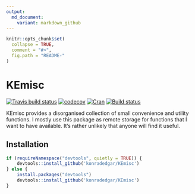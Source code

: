 ```yaml
---
output:
  md_document:
    variant: markdown_github
---
```


<!-- README.md is generated from README.Rmd. Please edit that file -->

```r
knitr::opts_chunk$set(
  collapse = TRUE,
  comment = "#>",
  fig.path = "README-"
)
```

# KEmisc

[![Travis build status](https://travis-ci.org/konradedgar/KEmisc.svg?branch=master)](https://travis-ci.org/konradedgar/KEmisc) [![codecov](https://codecov.io/gh/konradedgar/KEmisc/branch/master/graph/badge.svg)](https://codecov.io/gh/konradedgar/KEmisc) [![Cran](https://www.r-pkg.org/badges/version/KEmisc)](https://www.r-pkg.org/badges/version/KEmisc) [![Build status](https://ci.appveyor.com/api/projects/status/dfhwb7tplpk46mbw?svg=true)](https://ci.appveyor.com/project/konradedgar/kemisc)


KEmisc provides a disorganised collection of small convenience and utility functions. I mostly use this package as remote storage for functions that I want to have available. It's rather unlikely that anyone will find it useful.

## Installation

```r
if (requireNamespace("devtools", quietly = TRUE)) {
    devtools::install_github('konradedgar/KEmisc')
} else {
    install.packages("devtools")
    devtools::install_github('konradedgar/KEmisc')
}
```
